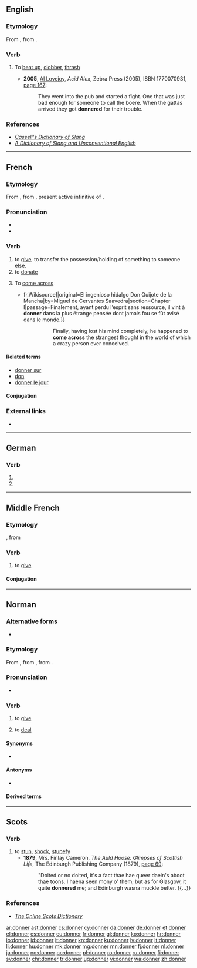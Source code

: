 {{also|Donner}}
==English==

===Etymology===
From {{etyl|af|en}} {{term|donder||thrash|lang=af}}, from {{etyl|nl|en}} {{term|donder||thunder|lang=nl}}.

===Verb===
{{en-verb}}

# {{context|South Africa|slang|lang=en}} To [[beat up]], [[clobber]], [[thrash]]
#* '''2005''', [[w:Al Lovejoy|Al Lovejoy]], ''Acid Alex'', Zebra Press (2005), ISBN 1770070931, [http://books.google.com/books?id=5zqks5PBUowC&pg=PT191 page 167]:
#*: They went into the pub and started a fight. One that was just bad enough for someone to call the boere. When the gattas arrived they got '''donnered''' for their trouble.

===References===
* ''[http://books.google.com/books?id=5GpLcC4a5fAC&pg=PA428 Cassell's Dictionary of Slang]''
* ''[http://books.google.com/books?id=tvRp1whVFUsC&pg=PA328 A Dictionary of Slang and Unconventional English]''

----

==French==

===Etymology===
From {{etyl|fro|fr}} {{term|doner|lang=fro}}, from {{etyl|la|fr}} {{m|la|dōnāre}}, present active infinitive of {{m|la|dōnō}}.

===Pronunciation===
* {{audio|Fr-donner.ogg|audio|lang=fr}}
* {{IPA|/dɔ.ne/|lang=fr}}

===Verb===
{{fr-verb}}

# to [[give]], to transfer the possession/holding of something to someone else.
# to [[donate]]
# {{context|intransitive|lang=fr}} To [[come across]]
#* {{quote-book|year=1837|author=Louis Viardot|title=L’Ingénieux Hidalgo Don Quichotte de la Manche|url=[s:fr: L’Ingénieux Hidalgo Don Quichotte de la Manche{{!}}fr.Wikisource]|original=El ingenioso hidalgo Don Quijote de la Mancha|by=Miguel de Cervantes Saavedra|section=Chapter I|passage=Finalement, ayant perdu l’esprit sans ressource, il vint à '''donner''' dans la plus étrange pensée dont jamais fou se fût avisé dans le monde.}}
#*:: Finally, having lost his mind completely, he happened to '''come across''' the strangest thought in the world of which a crazy person ever conceived.

====Related terms====
* [[donner sur]]
* [[don#French|don]]
* [[donner le jour]]

====Conjugation====
{{fr-conj-er|donn|avoir}}

===External links===
* {{R:TLFi}}

----

==German==

===Verb===
{{head|de|verb form}}

# {{de-verb form of|donnern|1|s|g}}
# {{de-verb form of|donnern|i|s}}

----

==Middle French==

===Etymology===
{{etyl|fro|frm}} {{term|doner|lang=fro}}, from {{etyl|la|frm}} {{m|la|dōnō}}

===Verb===
{{head|frm|verb}}

# to [[give]]

====Conjugation====
{{frm-conj-er|donn}}

----

==Norman==

===Alternative forms===
* {{l|nrf|dounnaïr}} {{qualifier|Guernsey}}

===Etymology===
From {{etyl|fro|nrf}} {{m|fro|doner}}, from {{etyl|la|nrf}} {{m|la|dono|dōnō, dōnāre|give a present; bestow, grant}}, from {{m|la|dōnum||gift, present}}.

===Pronunciation===
* {{audio|Jer-donner.ogg|Audio (Jersey)|lang=nrf}}

===Verb===
{{nrf-verb}}

# {{label|nrf|Jersey}} to [[give]]
# {{label|nrf|Jersey|card games}} to [[deal]]

====Synonyms====
* {{l|nrf|bailli}}

====Antonyms====
* {{l|nrf|prendre||to take}}

====Derived terms====
{{der3|{{l|nrf|donner du fouet||to lash}}
|{{l|nrf|donner la tchêne||to cane}}
|{{l|nrf|donner un clyîn||to give a wink}}
|{{l|nrf|donner un pâssage||to give a lift}}}}

----

==Scots==

===Verb===
{{sco-verb}}

# to [[stun]], [[shock]], [[stupefy]]
#* '''1879''', Mrs. Finlay Cameron, ''The Auld Hoose: Glimpses of Scottish Life'', The Edinburgh Publishing Company (1879), [http://books.google.com/books?id=yxkCAAAAQAAJ&pg=PA69 page 69]:
#*: "Doited or no doited, it's a fact thae hae queer daein's aboot thae toons. I haena seen mony o' them; but as for Glasgow, it quite '''donnered''' me; and Edinburgh wasna muckle better. {{…}}

===References===
* ''[http://www.scots-online.org/dictionary/read.asp?letter=D&CurPage=32 The Online Scots Dictionary]''

[[ar:donner]]
[[ast:donner]]
[[cs:donner]]
[[cy:donner]]
[[da:donner]]
[[de:donner]]
[[et:donner]]
[[el:donner]]
[[es:donner]]
[[eu:donner]]
[[fr:donner]]
[[gl:donner]]
[[ko:donner]]
[[hr:donner]]
[[io:donner]]
[[id:donner]]
[[it:donner]]
[[kn:donner]]
[[ku:donner]]
[[lv:donner]]
[[lt:donner]]
[[li:donner]]
[[hu:donner]]
[[mk:donner]]
[[mg:donner]]
[[mn:donner]]
[[fj:donner]]
[[nl:donner]]
[[ja:donner]]
[[no:donner]]
[[oc:donner]]
[[pl:donner]]
[[ro:donner]]
[[ru:donner]]
[[fi:donner]]
[[sv:donner]]
[[chr:donner]]
[[tr:donner]]
[[ug:donner]]
[[vi:donner]]
[[wa:donner]]
[[zh:donner]]